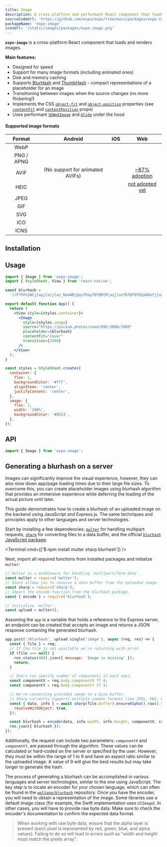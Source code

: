 ```yaml
---
title: Image
description: A cross-platform and performant React component that loads and renders images.
sourceCodeUrl: 'https://github.com/expo/expo/tree/main/packages/expo-image'
packageName: 'expo-image'
iconUrl: '/static/images/packages/expo-image.png'
---
```



**`expo-image`** is a cross-platform React component that loads and renders images.

**Main features:**

- Designed for speed
- Support for many image formats (including animated ones)
- Disk and memory caching
- Supports [BlurHash](https://blurha.sh) and [ThumbHash](https://evanw.github.io/thumbhash/) - compact representations of a placeholder for an image
- Transitioning between images when the source changes (no more flickering!)
- Implements the CSS [`object-fit`](https://developer.mozilla.org/en-US/docs/Web/CSS/object-fit) and [`object-position`](https://developer.mozilla.org/en-US/docs/Web/CSS/object-position) properties (see [`contentFit`](#contentfit) and [`contentPosition`](#contentposition) props)
- Uses performant [`SDWebImage`](https://github.com/SDWebImage/SDWebImage) and [`Glide`](https://github.com/bumptech/glide) under the hood

<PlatformsSection android emulator ios simulator web />

#### Supported image formats

|   Format   |                   Android                   |     iOS     |                            Web                            |
| :--------: | :-----------------------------------------: | :---------: | :-------------------------------------------------------: |
|    WebP    |                 <YesIcon />                 | <YesIcon /> |                        <YesIcon />                        |
| PNG / APNG |                 <YesIcon />                 | <YesIcon /> |                        <YesIcon />                        |
|    AVIF    | <YesIcon /> (No support for animated AVIFs) | <YesIcon /> | <PendingIcon /> [~87% adoption](https://caniuse.com/avif) |
|    HEIC    |                 <YesIcon />                 | <YesIcon /> |  <NoIcon /> [not adopted yet](https://caniuse.com/heif)   |
|    JPEG    |                 <YesIcon />                 | <YesIcon /> |                        <YesIcon />                        |
|    GIF     |                 <YesIcon />                 | <YesIcon /> |                        <YesIcon />                        |
|    SVG     |                 <YesIcon />                 | <YesIcon /> |                        <YesIcon />                        |
|    ICO     |                 <YesIcon />                 | <YesIcon /> |                        <YesIcon />                        |
|    ICNS    |                 <NoIcon />                  | <YesIcon /> |                        <NoIcon />                         |

## Installation

<APIInstallSection />

## Usage

```jsx
import { Image } from 'expo-image';
import { StyleSheet, View } from 'react-native';

const blurhash =
  '|rF?hV%2WCj[ayj[a|j[az_NaeWBj@ayfRayfQfQM{M|azj[azf6fQfQfQIpWXofj[ayj[j[fQayWCoeoeaya}j[ayfQa{oLj?j[WVj[ayayj[fQoff7azayj[ayj[j[ayofayayayj[fQj[ayayj[ayfjj[j[ayjuayj[';

export default function App() {
  return (
    <View style={styles.container}>
      <Image
        style={styles.image}
        source="https://picsum.photos/seed/696/3000/2000"
        placeholder={blurhash}
        contentFit="cover"
        transition={1000}
      />
    </View>
  );
}

const styles = StyleSheet.create({
  container: {
    flex: 1,
    backgroundColor: '#fff',
    alignItems: 'center',
    justifyContent: 'center',
  },
  image: {
    flex: 1,
    width: '100%',
    backgroundColor: '#0553',
  },
});
```

## API

```js
import { Image } from 'expo-image';
```

<APISection packageName="expo-image" apiName="Image" />

## Generating a blurhash on a server

Images can significantly improve the visual experience, however, they can also slow down app/page loading times due to their large file sizes. To overcome this, you can create placeholder images using blurhash algorithm that provides an immersive experience while deferring the loading of the actual picture until later.

This guide demonstrates how to create a blurhash of an uploaded image on the backend using JavaScript and Express.js. The same techniques and principles apply to other languages and server technologies.

Start by installing a few dependencies: [`multer`](https://github.com/expressjs/multer) for handling multipart requests, [`sharp`](https://github.com/lovell/sharp) for converting files to a data buffer, and the official [`blurhash` JavaScript package](https://github.com/woltapp/blurhash/tree/master/TypeScript).

<Terminal cmd={['$ npm install multer sharp blurhash']} />

Next, import all required functions from installed packages and initialize `multer`:

```js
// Multer is a middleware for handling `multipart/form-data`.
const multer = require('multer');
// Sharp allows you to receive a data buffer from the uploaded image.
const sharp = require('sharp');
// Import the encode function from the blurhash package.
const { encode } = require('blurhash');

// Initialize `multer`.
const upload = multer();
```

Assuming the `app` is a variable that holds a reference to the Express server, an endpoint can be created that accepts an image and returns a JSON response containing the generated blurhash.

```js
app.post('/blurhash', upload.single('image'), async (req, res) => {
  const { file } = req;
  // If the file is not available we're returning with error.
  if (file === null) {
    res.status(400).json({ message: 'Image is missing' });
    return;
  }

  // Users can specify number of components in each axes.
  const componentX = req.body.componentX ?? 4;
  const componentY = req.body.componentY ?? 3;

  // We're converting provided image to a byte buffer.
  // Sharp currently supports multiple common formats like JPEG, PNG, WebP, GIF, and AVIF.
  const { data, info } = await sharp(file.buffer).ensureAlpha().raw().toBuffer({
    resolveWithObject: true,
  });

  const blurhash = encode(data, info.width, info.height, componentX, componentY);
  res.json({ blurhash });
});
```

Additionally, the request can include two parameters: `componentX` and `componentY`, are passed through the algorithm. These values can be calculated or hard-coded on the server or specified by the user. However, they must be within the range of 1 to 9 and have an aspect ratio similar to the uploaded image. A value of 9 will give the best results but may take longer to generate the hash.

The process of generating a blurhash can be accomplished in various languages and server technologies, similar to the one using JavaScript. The key step is to locate an encoder for your chosen language, which can often be found in the [`woltapp/blurhash`](https://github.com/woltapp/blurhash#implementations) repository. Once you have the encoder, you will need to obtain a representation of the image. Some libraries use a default image class (for example, the Swift implementation uses `UIImage`). In other cases, you will have to provide raw byte data. Make sure to check the encoder's documentation to confirm the expected data format.

> When working with raw byte data, ensure that the alpha layer is present (each pixel is represented by red, green, blue, and alpha values). Failing to do so will lead to errors such as "width and height must match the pixels array".
